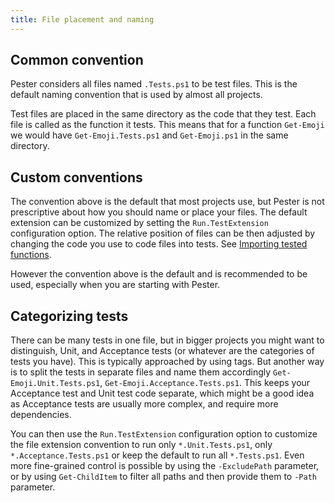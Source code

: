 ```yaml
---
title: File placement and naming
---
```


## Common convention

Pester considers all files named `.Tests.ps1` to be test files. This is the default naming convention that is used by almost all projects. 

Test files are placed in the same directory as the code that they test. Each file is called as the function it tests. This means that for a function `Get-Emoji` we would have `Get-Emoji.Tests.ps1` and `Get-Emoji.ps1` in the same directory. 

## Custom conventions

The convention above is the default that most projects use, but Pester is not prescriptive about how you should name or place your files. The default extension can be customized by setting the `Run.TestExtension` configuration option. The relative position of files can be then adjusted by changing the code you use to code files into tests. See [Importing tested functions](importing-tested-functions).

However the convention above is the default and is recommended to be used, especially when you are starting with Pester.

## Categorizing tests

There can be many tests in one file, but in bigger projects you might want to distinguish, Unit, and Acceptance tests (or whatever are the categories of tests you have). This is typically approached by using tags. But another way is to split the tests in separate files and name them accordingly `Get-Emoji.Unit.Tests.ps1`, `Get-Emoji.Acceptance.Tests.ps1`. This keeps your Acceptance test and Unit test code separate, which might be a good idea as Acceptance tests are usually more complex, and require more dependencies.

You can then use the `Run.TestExtension` configuration option to customize the file extension convention to run only `*.Unit.Tests.ps1`, only `*.Acceptance.Tests.ps1` or keep the default to run all `*.Tests.ps1`. Even more fine-grained control is possible by using the `-ExcludePath` parameter, or by using `Get-ChildItem` to filter all paths and then provide them to `-Path` parameter.
